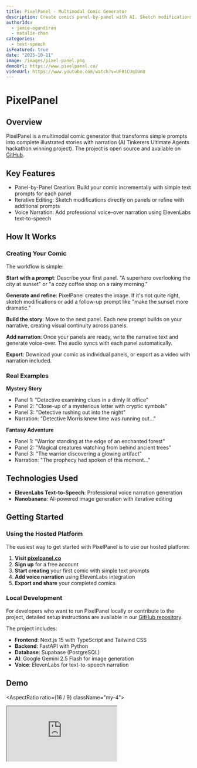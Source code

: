 ```yaml
---
title: PixelPanel - Multimodal Comic Generator
description: Create comics panel-by-panel with AI. Sketch modifications, add voice narration. Built at AI Tinkerers hackathon.
authorIds:
  - jamie-ogundiran
  - natalie-chan
categories:
  - text-speech
isFeatured: true
date: "2025-10-11"
image: /images/pixel-panel.png
demoUrl: https://www.pixelpanel.co/
videoUrl: https://www.youtube.com/watch?v=UF81CUqIUnU
---
```


# PixelPanel

## Overview

PixelPanel is a multimodal comic generator that transforms simple prompts into complete illustrated stories with narration (AI Tinkerers Ultimate Agents hackathon winning project). The project is open source and available on [GitHub](https://github.com/JamieOgun/PixelPanel).

## Key Features

- Panel-by-Panel Creation: Build your comic incrementally with simple text prompts for each panel
- Iterative Editing: Sketch modifications directly on panels or refine with additional prompts
- Voice Narration: Add professional voice-over narration using ElevenLabs text-to-speech

## How It Works

### Creating Your Comic

The workflow is simple:

**Start with a prompt**: Describe your first panel. "A superhero overlooking the city at sunset" or "a cozy coffee shop on a rainy morning."

**Generate and refine**: PixelPanel creates the image. If it's not quite right, sketch modifications or add a follow-up prompt like "make the sunset more dramatic."

**Build the story**: Move to the next panel. Each new prompt builds on your narrative, creating visual continuity across panels.

**Add narration**: Once your panels are ready, write the narrative text and generate voice-over. The audio syncs with each panel automatically.

**Export**: Download your comic as individual panels, or export as a video with narration included.

### Real Examples

**Mystery Story**
- Panel 1: "Detective examining clues in a dimly lit office"
- Panel 2: "Close-up of a mysterious letter with cryptic symbols"
- Panel 3: "Detective rushing out into the night"
- Narration: "Detective Morris knew time was running out..."

**Fantasy Adventure**
- Panel 1: "Warrior standing at the edge of an enchanted forest"
- Panel 2: "Magical creatures watching from behind ancient trees"
- Panel 3: "The warrior discovering a glowing artifact"
- Narration: "The prophecy had spoken of this moment..."

## Technologies Used

- **ElevenLabs Text-to-Speech**: Professional voice narration generation
- **Nanobanana**: AI-powered image generation with iterative editing

## Getting Started

### Using the Hosted Platform

The easiest way to get started with PixelPanel is to use our hosted platform:

1. **Visit [pixelpanel.co](https://www.pixelpanel.co/)**
2. **Sign up** for a free account
3. **Start creating** your first comic with simple text prompts
4. **Add voice narration** using ElevenLabs integration
5. **Export and share** your completed comics

### Local Development

For developers who want to run PixelPanel locally or contribute to the project, detailed setup instructions are available in our [GitHub repository](https://github.com/JamieOgun/PixelPanel/tree/main).

The project includes:
- **Frontend**: Next.js 15 with TypeScript and Tailwind CSS
- **Backend**: FastAPI with Python
- **Database**: Supabase (PostgreSQL)
- **AI**: Google Gemini 2.5 Flash for image generation
- **Voice**: ElevenLabs for text-to-speech narration

## Demo

<AspectRatio ratio={16 / 9} className="my-4">
  <iframe
    src="https://www.youtube.com/embed/UF81CUqIUnU"
    title="YouTube video"
    allow="accelerometer; autoplay; clipboard-write; encrypted-media; gyroscope; picture-in-picture; web-share"
    allowFullScreen
    className="h-full w-full rounded-md"
  />
</AspectRatio>

## What's Next?

The next major feature is character voice dialogue. Right now, PixelPanel handles narrator voice-over, but we want to add speech bubbles with actual character voices. Imagine creating a comic where each character has their own distinct voice, generated through ElevenLabs' voice cloning or character presets.

We're also exploring:
- Collaborative editing where multiple creators work on the same comic
- Integration with popular comic platforms for direct publishing
- Advanced panel layouts and transitions

Create comic with just your imagination.

Try it yourself and let us know what you create.

## Acknowledgments

**Team Members:**
- Jamie Ogundiran
- Natalie Chan
- Maks Sekuła
- David Szalai